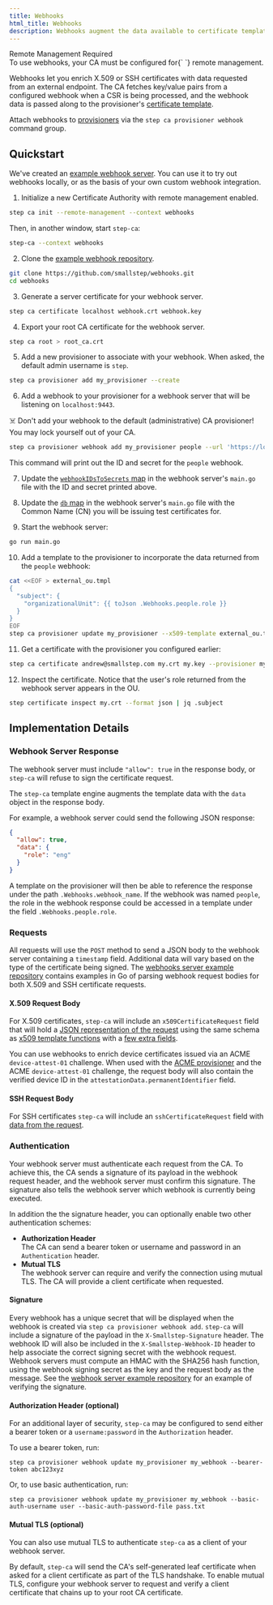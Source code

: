 ```yaml
---
title: Webhooks
html_title: Webhooks
description: Webhooks augment the data available to certificate templates
---
```


<Alert severity="info">
  <AlertTitle>Remote Management Required</AlertTitle>
  <div>
    To use webhooks, your CA must be configured for{` `}
    <Link href="/docs/step-ca/provisioners/#remote-provisioner-management">remote management</Link>.
  </div>
</Alert>

Webhooks let you enrich X.509 or SSH certificates with data requested from an external endpoint.
The CA fetches key/value pairs from a configured webhook when a CSR is being processed,
and the webhook data is passed along to the provisioner's [certificate template](/docs/step-ca/templates).

Attach webhooks to [provisioners](/docs/step-ca/provisioners) via the `step ca provisioner webhook` command group.

## Quickstart

We've created an [example webhook server](https://github.com/smallstep/webhooks).
You can use it to try out webhooks locally,
or as the basis of your own custom webhook integration.

1. Initialize a new Certificate Authority with remote management enabled.

  ```bash
  step ca init --remote-management --context webhooks
  ```

  Then, in another window, start `step-ca`:

  ```bash
  step-ca --context webhooks
  ```

2. Clone the [example webhook repository](https://github.com/smallstep/webhooks).

  ```bash
  git clone https://github.com/smallstep/webhooks.git
  cd webhooks
  ```

3. Generate a server certificate for your webhook server.

  ```bash
  step ca certificate localhost webhook.crt webhook.key
  ```

4. Export your root CA certificate for the webhook server.

  ```bash
  step ca root > root_ca.crt
  ```

5. Add a new provisioner to associate with your webhook.
  When asked, the default admin username is `step`.

  ```bash
  step ca provisioner add my_provisioner --create
  ```

6. Add a webhook to your provisioner for a webhook server that will be listening on `localhost:9443`.
  
  ☠️ Don't add your webhook to the default (administrative) CA provisioner!
  You may lock yourself out of your CA.

  ```bash
  step ca provisioner webhook add my_provisioner people --url 'https://localhost:9443/{{ .Token.sub }}'
  ```

  This command will print out the ID and secret for the `people` webhook.

7. Update the [`webhookIDsToSecrets` map](https://github.com/smallstep/webhooks/blob/f6a74c2e30dcb19b15d9903fdb6271a8358d26cd/main.go#L31) in the webhook server's `main.go` file with the ID and secret printed above.

8. Update the [`db` map](https://github.com/smallstep/webhooks/blob/f6a74c2e30dcb19b15d9903fdb6271a8358d26cd/main.go#L26) in the webhook server's `main.go` file with the Common Name (CN) you will be issuing test certificates for.

9. Start the webhook server:

  ```bash
  go run main.go
  ```

10. Add a template to the provisioner to incorporate the data returned from the `people` webhook:

  ```bash
  cat <<EOF > external_ou.tmpl
  {
    "subject": {
      "organizationalUnit": {{ toJson .Webhooks.people.role }}
    }
  }
  EOF
  step ca provisioner update my_provisioner --x509-template external_ou.tmpl
  ```

11. Get a certificate with the provisioner you configured earlier:

  ```bash
  step ca certificate andrew@smallstep.com my.crt my.key --provisioner my_provisioner
  ```

12. Inspect the certificate. Notice that the user's role returned from the webhook server appears in the OU.

  ```bash
  step certificate inspect my.crt --format json | jq .subject
  ```

## Implementation Details

### Webhook Server Response

The webhook server must include `"allow": true` in the response body,
or `step-ca` will refuse to sign the certificate request.

The `step-ca` template engine augments the template data with the `data` object in the response body.

For example, a webhook server could send the following JSON response:
```json
{
  "allow": true,
  "data": {
    "role": "eng"
  }
}
```

A template on the provisioner will then be able to reference the response under the path `.Webhooks.webhook_name`.
If the webhook was named `people`, the role in the webhook response could be accessed in a template under the field `.Webhooks.people.role`.

### Requests

All requests will use the `POST` method to send a JSON body to the webhook server containing a `timestamp` field.
Additional data will vary based on the type of the certificate being signed.
The [webhooks server example repository](https://github.com/smallstep/webhooks) contains examples in Go of parsing webhook request bodies for both X.509 and SSH certificate requests.

#### X.509 Request Body

For X.509 certificates, `step-ca` will include an `x509CertificateRequest` field
that will hold a [JSON representation of the request](https://pkg.go.dev/go.step.sm/crypto@v0.23.1/x509util#CertificateRequest)
using the same schema as [x509 template functions](https://smallstep.com/docs/step-ca/templates/#x509-templates)
with a [few extra fields](https://github.com/smallstep/certificates/blob/c169defc73db6ba4b83e1acd5bd31feafb4df050/webhook/types.go#L19-L22).

You can use webhooks to enrich device certificates issued via an ACME `device-attest-01` challenge.
When used with the [ACME provisioner](https://smallstep.com/docs/step-ca/provisioners#acme)
and the ACME `device-attest-01` challenge,
the request body will also contain the verified device ID in the `attestationData.permanentIdentifier` field.

#### SSH Request Body

For SSH certificates `step-ca` will include an `sshCertificateRequest` field with [data from the request](https://github.com/smallstep/certificates/blob/c169defc73db6ba4b83e1acd5bd31feafb4df050/webhook/types.go#L37).


### Authentication

Your webhook server must authenticate each request from the CA.
To achieve this, the CA sends a signature of its payload in the webhook request header,
and the webhook server must confirm this signature.
The signature also tells the webhook server which webhook is currently being executed.

In addition the the signature header, you can optionally enable two other authentication schemes:
- **Authorization Header**  
  The CA can send a bearer token or username and password in an `Authentication` header.
- **Mutual TLS**  
  The webhook server can require and verify the connection using mutual TLS. The CA will provide a client certificate when requested.

#### Signature

Every webhook has a unique secret that will be displayed when the webhook is created
via `step ca provisioner webhook add`.
`step-ca` will include a signature of the payload in the `X-Smallstep-Signature` header.
The webhook ID will also be included in the `X-Smallstep-Webhook-ID` header
to help associate the correct signing secret with the webhook request.
Webhook servers must compute an HMAC with the SHA256 hash function,
using the webhook signing secret as the key and the request body as the message.
See the [webhook server example repository](https://github.com/smallstep/webhooks) for an example of verifying the signature.

#### Authorization Header (optional)

For an additional layer of security, `step-ca` may be configured to send
either a bearer token
or a `username:password` in the `Authorization` header.

To use a bearer token, run:

```
step ca provisioner webhook update my_provisioner my_webhook --bearer-token abc123xyz
```

Or, to use basic authentication, run:

```
step ca provisioner webhook update my_provisioner my_webhook --basic-auth-username user --basic-auth-password-file pass.txt
```

#### Mutual TLS (optional)

You can also use mutual TLS to authenticate `step-ca` as a client of your webhook server.

By default, `step-ca` will send the CA's self-generated leaf certificate
when asked for a client certificate as part of the TLS handshake.
To enable mutual TLS,
configure your webhook server to request and verify a client certificate
that chains up to your root CA certificate.

